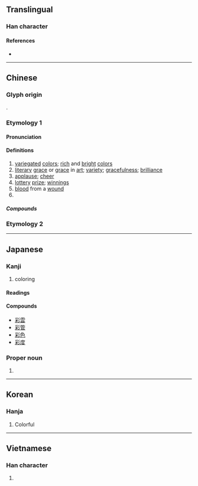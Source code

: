 {{also|綵}}
{{character info}}
==Translingual==
{{stroke order|strokes=11}}

===Han character===
{{Han char|rn=59|rad=彡|as=08|sn=11|four=22922|canj=BDHHH|ids=⿰采彡}}

====References====
* {{Han ref|kx=0363.210|dkj=09992|dj=0682.190|hdz=20855.030|uh=5F69|ud=24425|bh=B16D|bd=45421}}

----

==Chinese==

===Glyph origin===
{{Han etym}}
{{Han compound|采|彡|ls=psc|c1=p|c2=s|t2=}}.

===Etymology 1===
{{zh-forms|alt=采-second round simplified}}

====Pronunciation====
{{zh-pron
|m=cǎi
|c=coi2
|md=chāi
|mn=chhái
|mn-t=cai2
|w=2tshe
|mc=y
|oc=y
|cat=n
}}

====Definitions====
{{zh-hanzi}}

# [[variegated]] [[color]]s; [[rich]] and [[bright]] [[color]]s
# [[literary]] [[grace]] or [[grace]] in [[art]]; [[variety]]; [[gracefulness]]; [[brilliance]]
# [[applause]]; [[cheer]]
# [[lottery]] [[prize]]; [[winnings]]
# [[blood]] from a [[wound]]
# {{surname|zh}}

=====Compounds=====
{{zh-der|彩扮|彩筆|彩唱|彩車|彩綢|彩帶|彩旦|彩蛋|彩燈|彩電|彩雕|彩調|彩坊|彩鳳隨鴉|彩號|彩號兒|彩虹|彩畫|彩繪|彩轎|彩卷|彩口|彩擴|彩票|彩旗|彩氣|彩氣兒|彩色|彩聲|彩塑|彩陶|彩雲|彩照|彩紙|彩金|亭彩店|彩葉芋|彩葉草|倒彩|彩色片|下彩|不彩|奪彩|彩色筆|口彩|愛心彩券|五彩|彩帶舞|光彩|七彩繽紛|喝倒彩|彩影|中彩|彩管生花|傅彩|彩鷁|地方色彩|彩墨|彩雲易散|彩陶文化|彩色玻璃|彩色正片|彩色世界|彩禮|彩磚|彩球|彩樓配|彩棚|彩排|彩度|彩噴|彩券|張燈結彩|張燈掛彩|彩色照|喝彩|六彩|好彩頭|彩釉|六合彩|多彩多姿|上彩|唐三彩|五彩繽紛|光彩奪目|夾彩塑|彩練|宋三彩|大古裡彩|彩錢|大放異彩|彩印|人體彩繪|彩霞|出彩|彩頭|亭彩|祥雲瑞彩|火彩兒|敷彩泥塑|當場出彩|懸燈結彩|抓彩|特藝彩色|琺瑯彩|空優迷彩|掛燈結彩|異彩|硬彩|沒精打彩|文彩|燈彩|明窗彩戶|牽彩|斑衣戲彩|神彩奕奕|淡彩|星彩|手彩兒|滿堂彩|掛彩|眉分八彩|水彩畫|澹彩|油彩|水彩|摸彩|電腦彩噴|討彩|結彩|錯彩鏤金|鬥彩|繪彩陶|精彩|粉彩|釉彩|萊彩|遼三彩|頭彩|雲彩|色彩|精彩逼人|精彩生動|雕花漆彩|鏤彩摛文|釉下彩|虹彩膜|蟾彩|迷彩|蛋彩畫|豐神異彩|虹彩|藹彩|色彩繽紛|彩數:coi2 sou3;Cantonese|無彩:bô-chhái;Min Nan|凊彩:chhìn-chhái;Min Nan}}

===Etymology 2===
{{zh-see|綵|svt|[[varicolored]] [[silk]]}}

----

==Japanese==

===Kanji===
{{ja-kanji|grade=c|rs=彡08}}

# coloring

====Readings====
{{ja-readings
|goon=さい
|kanon=さい
|kun=いろど-る, いろどり, つや, あ
|nanori=あや
}}

====Compounds====
* [[彩雲]]
* [[彩管]]
* [[彩色]]
* [[彩度]]

===Proper noun===
{{ja-pos|あや|proper}}

# {{given name|ja|female|sort=あや}}

----

==Korean==

===Hanja===
{{ko-hanja|hangeul=채|eumhun=|rv=chae|mr=ch'ae|y=chay}}

# Colorful

----

==Vietnamese==

===Han character===
{{vi-readings|reading=Thái|rs=彡08}}

# {{rfdef|vi|sort=彡08}}